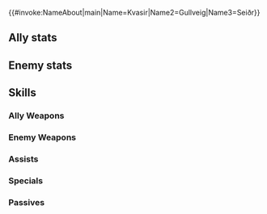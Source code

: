 {{#invoke:NameAbout|main|Name=Kvasir|Name2=Gullveig|Name3=Seiðr}}{{HeroPage Tabs}}
{{Hero Infobox
|Name=Kvasir
|Title=Seer of the Past
|Origin=Fire Emblem Heroes
|Person=Kvasir
|Gender=F
|WeaponType=Red Tome
|MoveType=Cavalry
|MythicEffect=Dark
|MythicEffect2=Defensive Team Bonus 
|BoostHP=5
|BoostSpd=4
|actorEN=Valeria Rodriguez
|actorJP=羊宮妃那
|artist=四々九
|additionDate=2023-06-07
|releaseDate=November 29, 2023
|Properties=mythic
|description=Gullveig, the Golden Seer, as she once existed. A lonely goddess who wishes for friendship deep in her heart.
|cv1=0
|cv2=700300
|TagID=クワシル
|InternalID=1028
|EnemyInternalID=97
}}
==Ally stats==
{{Stats Page|noheader=1
|Lv1HP=18|Lv1ATK=5|Lv1SPD=17|Lv1DEF=4|Lv1RES=4
|GRHP=50|GRATK=90|GRSPD=70|GRDEF=30|GRRES=50
}}
==Enemy stats==
{{Stats Page/Enemy|noheader=1
|Lv1HP=18|Lv1ATK=6|Lv1SPD=16|Lv1DEF=4|Lv1RES=3
|GRHP=50|GRATK=80|GRSPD=70|GRDEF=30|GRRES=50
}}
==Skills==
===Ally Weapons===
{{Weapons Table
|weapon1=Flux
|weapon1Default=1
|weapon1Unlock=1
|weapon2=Ruin
|weapon2Default=2
|weapon2Unlock=2
|weapon3=Fenrir
|weapon3Default=4
|weapon3Unlock=3
|weapon4=Incipit Kvasir
|weapon4Default=5
|weapon4Unlock=5
}}
===Enemy Weapons===
{{Weapons Table/enemy
|weapon4=Kvasir (weapon)
}}
===Assists===
{{Assists Table}}
===Specials===
{{Specials Table
|special1=Retribution
|special1Default=4
|special1Unlock=3
|special2=Reprisal
|special2Unlock=4
|special3=Light Is Time
|special3Unlock=5
}}
===Passives===
{{Passives Table
|passiveA1=Atk/Spd Catch 1
|passiveA2=Atk/Spd Catch 2
|passiveA3=Atk/Spd Catch 3
|passiveA4=Atk/Spd Catch 4
|passiveA1Unlock=2
|passiveA2Unlock=3
|passiveA3Unlock=4
|passiveA4Unlock=5
|passiveB1=Lull Spd/Res 1
|passiveB2=Lull Spd/Res 2
|passiveB3=Lull Spd/Res 3
|passiveB4=Lull Spd/Res 4
|passiveB1Unlock=2
|passiveB2Unlock=3
|passiveB3Unlock=4
|passiveB4Unlock=5
|passiveC1=Rouse Atk/Spd 1
|passiveC2=Rouse Atk/Spd 2
|passiveC3=Rouse Atk/Spd 3
|passiveC4=Incite Atk/Spd
|passiveC1Unlock=2
|passiveC2Unlock=3
|passiveC3Unlock=4
|passiveC4Unlock=5
}}
{{Heroes Navbox}}
{{Enemies Navbox}}